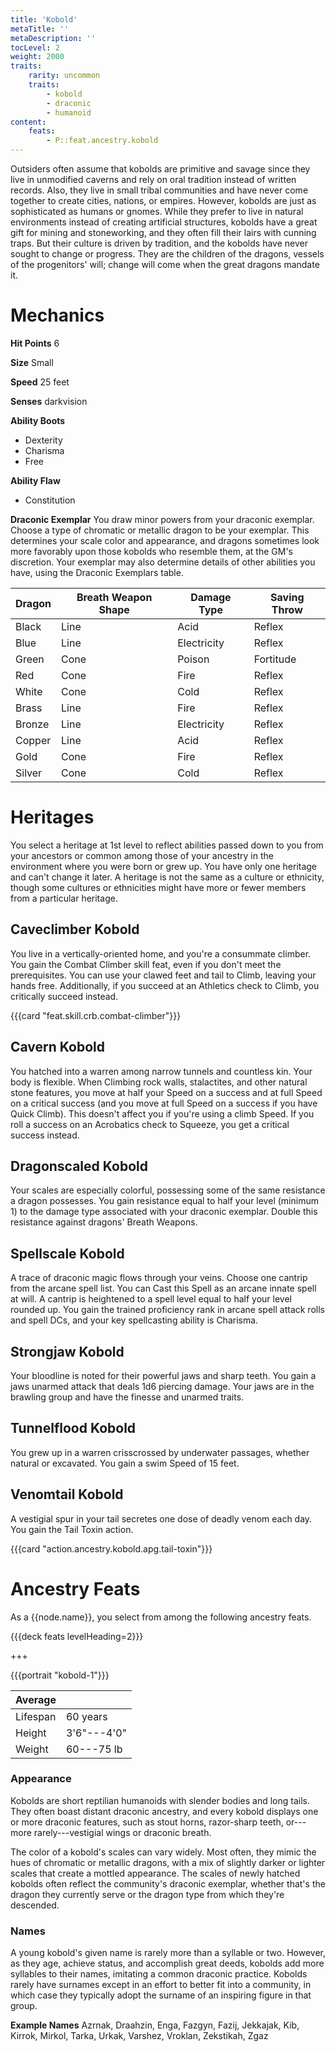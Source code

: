 ```yaml
---
title: 'Kobold'
metaTitle: ''
metaDescription: ''
tocLevel: 2
weight: 2000
traits:
    rarity: uncommon
    traits:
        - kobold
        - draconic
        - humanoid
content:
    feats:
        - P::feat.ancestry.kobold
---
```


Outsiders often assume that kobolds are primitive and savage since they live in unmodified caverns and rely on oral tradition instead of written records. Also, they live in small tribal communities and have never come together to create cities, nations, or empires. However, kobolds are just as sophisticated as humans or gnomes. While they prefer to live in natural environments instead of creating artificial structures, kobolds have a great gift for mining and stoneworking, and they often fill their lairs with cunning traps. But their culture is driven by tradition, and the kobolds have never sought to change or progress. They are the children of the dragons, vessels of the progenitors' will; change will come when the great dragons mandate it.

# Mechanics

**Hit Points** 6

**Size** Small

**Speed** 25 feet

**Senses** darkvision

**Ability Boots**

-   Dexterity
-   Charisma
-   Free

**Ability Flaw**

-   Constitution

**Draconic Exemplar** You draw minor powers from your draconic exemplar. Choose a type of chromatic or metallic dragon to be your exemplar. This determines your scale color and appearance, and dragons sometimes look more favorably upon those kobolds who resemble them, at the GM's discretion. Your exemplar may also determine details of other abilities you have, using the Draconic Exemplars table.

| Dragon | Breath Weapon Shape | Damage Type | Saving Throw |
| ------ | ------------------- | ----------- | ------------ |
| Black  | Line                | Acid        | Reflex       |
| Blue   | Line                | Electricity | Reflex       |
| Green  | Cone                | Poison      | Fortitude    |
| Red    | Cone                | Fire        | Reflex       |
| White  | Cone                | Cold        | Reflex       |
| Brass  | Line                | Fire        | Reflex       |
| Bronze | Line                | Electricity | Reflex       |
| Copper | Line                | Acid        | Reflex       |
| Gold   | Cone                | Fire        | Reflex       |
| Silver | Cone                | Cold        | Reflex       |

# Heritages

You select a heritage at 1st level to reflect abilities passed down to you from your ancestors or common among those of your ancestry in the environment where you were born or grew up. You have only one heritage and can't change it later. A heritage is not the same as a culture or ethnicity, though some cultures or ethnicities might have more or fewer members from a particular heritage.

## Caveclimber Kobold

You live in a vertically-oriented home, and you're a consummate climber. You gain the Combat Climber skill feat, even if you don't meet the prerequisites. You can use your clawed feet and tail to Climb, leaving your hands free. Additionally, if you succeed at an Athletics check to Climb, you critically succeed instead.

{{{card "feat.skill.crb.combat-climber"}}}

## Cavern Kobold

You hatched into a warren among narrow tunnels and countless kin. Your body is flexible. When Climbing rock walls, stalactites, and other natural stone features, you move at half your Speed on a success and at full Speed on a critical success (and you move at full Speed on a success if you have Quick Climb). This doesn't affect you if you're using a climb Speed. If you roll a success on an Acrobatics check to Squeeze, you get a critical success instead.

## Dragonscaled Kobold

Your scales are especially colorful, possessing some of the same resistance a dragon possesses. You gain resistance equal to half your level (minimum 1) to the damage type associated with your draconic exemplar. Double this resistance against dragons' Breath Weapons.

## Spellscale Kobold

A trace of draconic magic flows through your veins. Choose one cantrip from the arcane spell list. You can Cast this Spell as an arcane innate spell at will. A cantrip is heightened to a spell level equal to half your level rounded up. You gain the trained proficiency rank in arcane spell attack rolls and spell DCs, and your key spellcasting ability is Charisma.

## Strongjaw Kobold

Your bloodline is noted for their powerful jaws and sharp teeth. You gain a jaws unarmed attack that deals 1d6 piercing damage. Your jaws are in the brawling group and have the finesse and unarmed traits.

## Tunnelflood Kobold

You grew up in a warren crisscrossed by underwater passages, whether natural or excavated. You gain a swim Speed of 15 feet.

## Venomtail Kobold

A vestigial spur in your tail secretes one dose of deadly venom each day. You gain the Tail Toxin action.

{{{card "action.ancestry.kobold.apg.tail-toxin"}}}

# Ancestry Feats

As a {{node.name}}, you select from among the following ancestry feats.

{{{deck feats levelHeading=2}}}

+++

{{{portrait "kobold-1"}}}

| Average  |             |
| -------- | ----------- |
| Lifespan | 60 years    |
| Height   | 3'6"---4'0" |
| Weight   | 60---75 lb  |

### Appearance

Kobolds are short reptilian humanoids with slender bodies and long tails. They often boast distant draconic ancestry, and every kobold displays one or more draconic features, such as stout horns, razor-sharp teeth, or---more rarely---vestigial wings or draconic breath.

The color of a kobold's scales can vary widely. Most often, they mimic the hues of chromatic or metallic dragons, with a mix of slightly darker or lighter scales that create a mottled appearance. The scales of newly hatched kobolds often reflect the community's draconic exemplar, whether that's the dragon they currently serve or the dragon type from which they're descended.

### Names

A young kobold's given name is rarely more than a syllable or two. However, as they age, achieve status, and accomplish great deeds, kobolds add more syllables to their names, imitating a common draconic practice. Kobolds rarely have surnames except in an effort to better fit into a community, in which case they typically adopt the surname of an inspiring figure in that group.

**Example Names** Azrnak, Draahzin, Enga, Fazgyn, Fazij, Jekkajak, Kib, Kirrok, Mirkol, Tarka, Urkak, Varshez, Vroklan, Zekstikah, Zgaz
